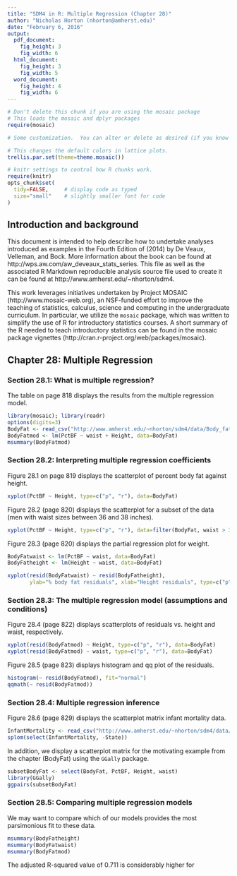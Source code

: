 ```yaml
---
title: "SDM4 in R: Multiple Regression (Chapter 28)"
author: "Nicholas Horton (nhorton@amherst.edu)"
date: "February 6, 2016"
output: 
  pdf_document:
    fig_height: 3
    fig_width: 6
  html_document:
    fig_height: 3
    fig_width: 5
  word_document:
    fig_height: 4
    fig_width: 6
---
```



```r
# Don't delete this chunk if you are using the mosaic package
# This loads the mosaic and dplyr packages
require(mosaic)
```

```r
# Some customization.  You can alter or delete as desired (if you know what you are doing).

# This changes the default colors in lattice plots.
trellis.par.set(theme=theme.mosaic())  

# knitr settings to control how R chunks work.
require(knitr)
opts_chunk$set(
  tidy=FALSE,     # display code as typed
  size="small"    # slightly smaller font for code
)
```

## Introduction and background 

This document is intended to help describe how to undertake analyses introduced 
as examples in the Fourth Edition of \emph{Stats: Data and Models} (2014) by De Veaux, Velleman, and Bock.
More information about the book can be found at http://wps.aw.com/aw_deveaux_stats_series.  This
file as well as the associated R Markdown reproducible analysis source file used to create it can be found at http://www.amherst.edu/~nhorton/sdm4.

This work leverages initiatives undertaken by Project MOSAIC (http://www.mosaic-web.org), an NSF-funded effort to improve the teaching of statistics, calculus, science and computing in the undergraduate curriculum. In particular, we utilize the `mosaic` package, which was written to simplify the use of R for introductory statistics courses. A short summary of the R needed to teach introductory statistics can be found in the mosaic package vignettes (http://cran.r-project.org/web/packages/mosaic).

## Chapter 28: Multiple Regression

### Section 28.1: What is multiple regression?


The table on page 818 displays the results from the multiple regression model.

```r
library(mosaic); library(readr)
options(digits=3)
BodyFat <- read_csv("http://www.amherst.edu/~nhorton/sdm4/data/Body_fat_complete.csv")
BodyFatmod <- lm(PctBF ~ waist + Height, data=BodyFat)
msummary(BodyFatmod)
```

### Section 28.2: Interpreting multiple regression coefficients

Figure 28.1 on page 819 displays the scatterplot of percent body fat against height.

```r
xyplot(PctBF ~ Height, type=c("p", "r"), data=BodyFat)
```

Figure 28.2 (page 820) displays the scatterplot for a subset of the data (men with waist sizes between 36 and 38 inches).

```r
xyplot(PctBF ~ Height, type=c("p", "r"), data=filter(BodyFat, waist > 36, waist < 38))
```

Figure 28.3 (page 820) displays the partial regression plot for weight.

```r
BodyFatwaist <- lm(PctBF ~ waist, data=BodyFat)
BodyFatheight <- lm(Height ~ waist, data=BodyFat)

xyplot(resid(BodyFatwaist) ~ resid(BodyFatheight), 
       ylab="% body fat residuals", xlab="Height residuals", type=c("p", "r"))
```

### Section 28.3: The multiple regression model (assumptions and conditions)

Figure 28.4 (page 822) displays scatterplots of residuals vs. height and waist, respectively.

```r
xyplot(resid(BodyFatmod) ~ Height, type=c("p", "r"), data=BodyFat)
xyplot(resid(BodyFatmod) ~ waist, type=c("p", "r"), data=BodyFat)
```

Figure 28.5 (page 823) displays histogram and qq plot of the residuals.

```r
histogram(~ resid(BodyFatmod), fit="normal")
qqmath(~ resid(BodyFatmod))
```

 
### Section 28.4: Multiple regression inference

Figure 28.6 (page 829) displays the scatterplot matrix infant mortality data.  

```r
InfantMortality <- read_csv("http://www.amherst.edu/~nhorton/sdm4/data/Infant_Mortality.csv")
splom(select(InfantMortality, -State))
```

In addition, we display a scatterplot matrix for the motivating example from the chapter (BodyFat) using the `GGally` package.
```r
subsetBodyFat <- select(BodyFat, PctBF, Height, waist)
library(GGally)
ggpairs(subsetBodyFat)
```

 
### Section 28.5: Comparing multiple regression models

We may want to compare which of our models provides the most parsimonious fit to these data.

```r
msummary(BodyFatheight)
msummary(BodyFatwaist)
msummary(BodyFatmod)
```

The adjusted R-squared value of 0.711 is considerably higher for 